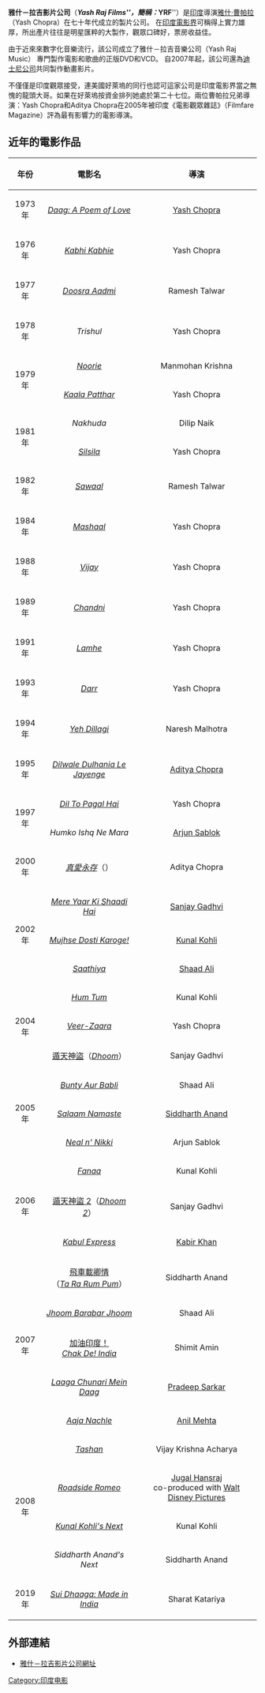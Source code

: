 '''雅什－拉吉影片公司'''（'''''Yash Raj Films'''''，簡稱：'''''YRF'''''）是[[印度|印度]]導演[[雅什·曹帕拉|雅什·曹帕拉]]（Yash Chopra）在七十年代成立的製片公司。 在[[印度電影|印度電影界]]可稱得上實力雄厚，所出產片往往是明星匯粹的大製作，觀眾口碑好，票房收益佳。
 
由于近來來數字化音樂流行，該公司成立了雅什－拉吉音樂公司（Yash Raj Music） 專門製作電影和歌曲的正版DVD和VCD。 自2007年起，該公司還為[[迪士尼公司|迪士尼公司]]共同製作動畫影片。<!-- under the Yash Raj Films Home Entertainment label. YRF Home Entertainment has acquired the rights for classics created by Raj Kapoor and his production company R.K. Films, as well as B.R. Chopra and his production company B.R. Films. In 2006, Yash Raj films unveiled its new film studio. As of 2007, they now sell their music in digital format through the site along with DVDs and Audio CDs. They have also started selling their music on iTunes. In May 2007, they tied up with The Walt Disney Company to co-produce animation movies in India -->

不僅僅是印度觀眾接受，連美國好萊塢的同行也認可這家公司是印度電影界當之無愧的龍頭大哥。如果在好萊塢按資金排列她處於第二十七位。兩位曹帕拉兄弟導演：Yash Chopra和Aditya Chopra在2005年被印度《電影觀眾雜誌》（Filmfare Magazine）評為最有影響力的電影導演。

== 近年的電影作品==

{|border="2" cellpadding="4" cellspacing="0" style="margin: 1em 1em 1em 0; border: 1px #aaa solid; border-collapse: collapse; font-size: 100%;"
! align = "center" bgcolor = "#33FFCC" | 年份
! align = "center" bgcolor = "#33FFCC" | 電影名
! align = "center" bgcolor = "#33FFCC" | 導演
|-
|1973年
|''[[Daag:_A_Poem_of_Love|Daag: A Poem of Love]]''
| [[Yash_Chopra|Yash Chopra]]
|-
|1976年
|''[[Kabhi_Kabhie|Kabhi Kabhie]]''
| Yash Chopra
|-
|1977年
|''[[Doosra_Aadmi|Doosra Aadmi]]''
| Ramesh Talwar
|-
|1978年
|''Trishul''
| Yash Chopra
|-
|rowspan="2"|1979年
|''[[Noorie|Noorie]]''
| Manmohan Krishna
|-
|''[[Kaala_Patthar|Kaala Patthar]]''
| Yash Chopra
|-
|rowspan="2"|1981年
|''Nakhuda''
| Dilip Naik
|-
|''[[Silsila_(film)|Silsila]]''
| Yash Chopra
|-
|1982年
|''[[Sawaal|Sawaal]]''
| Ramesh Talwar
|-
|1984年
|''[[Mashaal|Mashaal]]''
| Yash Chopra
|-
|1988年
|''[[Vijay_(film)|Vijay]]''
| Yash Chopra
|-
|1989年
|''[[Chandni|Chandni]]''
| Yash Chopra
|-
|1991年
|''[[Lamhe|Lamhe]]''
| Yash Chopra
|-
|1993年
|''[[Darr|Darr]]''
| Yash Chopra
|-
|1994年
|''[[Yeh_Dillagi|Yeh Dillagi]]''
| Naresh Malhotra
|-
|1995年
|''[[Dilwale_Dulhania_Le_Jayenge|Dilwale Dulhania Le Jayenge]]''
| [[Aditya_Chopra|Aditya Chopra]]
|-
|rowspan="2"|1997年
|''[[Dil_To_Pagal_Hai|Dil To Pagal Hai]]''
| Yash Chopra
|-
|''Humko Ishq Ne Mara''
| [[Arjun_Sablok|Arjun Sablok]]
|-
|2000年
|''[[真愛永存|真愛永存]]''（''{{lang|en|Mohabbatein}}''）
| Aditya Chopra
|-
|rowspan="3"|2002年
|''[[Mere_Yaar_Ki_Shaadi_Hai|Mere Yaar Ki Shaadi Hai]]''
| [[Sanjay_Gadhvi|Sanjay Gadhvi]]
|-
|''[[Mujhse_Dosti_Karoge!|Mujhse Dosti Karoge!]]''
| [[Kunal_Kohli|Kunal Kohli]]
|-
|''[[Saathiya|Saathiya]]''
| [[Shaad_Ali|Shaad Ali]]
|-
|rowspan="3"|2004年
|''[[Hum_Tum|Hum Tum]]''
| Kunal Kohli
|-
|''[[Veer-Zaara|Veer-Zaara]]''
| Yash Chopra
|-
|[[遁天神盜|遁天神盜]]（''[[Dhoom|Dhoom]]''）
| Sanjay Gadhvi
|-
|rowspan="3"|2005年
|''[[Bunty_Aur_Babli|Bunty Aur Babli]]''
| Shaad Ali
|-
|''[[Salaam_Namaste|Salaam Namaste]]''
| [[Siddharth_Anand|Siddharth Anand]]
|-
|''[[Neal_n'_Nikki|Neal n' Nikki]]''
| Arjun Sablok
|-
|rowspan="3"|2006年
|''[[Fanaa_(film)|Fanaa]]''
| Kunal Kohli
|-
|[[遁天神盜_2|遁天神盜 2]]（''[[Dhoom_2|Dhoom 2]]''）
| Sanjay Gadhvi
|-
|''[[Kabul_Express|Kabul Express]]''
| [[Kabir_Khan_(director)|Kabir Khan]]
|-
|rowspan="5"|2007年
|[[飛車載卿情|飛車載卿情]]<BR>（''[[Ta_Ra_Rum_Pum|Ta Ra Rum Pum]]''）
| Siddharth Anand
|-
|''[[Jhoom_Barabar_Jhoom|Jhoom Barabar Jhoom]]''
| Shaad Ali
|-
|[[加油印度！|加油印度！]]<BR>''[[Chak_De_India|Chak De! India]]''
| Shimit Amin
|-
|''[[Laaga_Chunari_Mein_Daag|Laaga Chunari Mein Daag]]''
| [[Pradeep_Sarkar|Pradeep Sarkar]]
|-
|''[[Aaja_Nachle|Aaja Nachle]]''
| [[Anil_Mehta|Anil Mehta]]
|-
|rowspan="4"|2008年
|''[[Tashan_(film)|Tashan]]''
| Vijay Krishna Acharya
|-
|''[[Roadside_Romeo|Roadside Romeo]]'' 
| [[Jugal_Hansraj|Jugal Hansraj]]<br /> co-produced with [[Walt_Disney_Pictures|Walt Disney Pictures]]
|-
|''[[Kunal_Kohli's_Next|Kunal Kohli's Next]]''
| Kunal Kohli
|-
|''Siddharth Anand's Next''
| Siddharth Anand
|-
|2019年
|''[[印度制造|Sui Dhaaga: Made in India]]''
| Sharat Katariya
|}

==外部連結==
* [http://www.yashrajfilms.com/ 雅什－拉吉影片公司網址] {{Wayback|url=http://www.yashrajfilms.com/ |date=20090605001359 }}


[[Category:印度电影|Category:印度电影]]